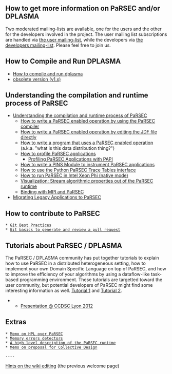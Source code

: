 == How to get more information on PaRSEC and/or DPLASMA ==

Two moderated mailing-lists are available, one for the users and the other for the developers involved in the project. The user mailing list subscriptions are handled via [[https://groups.google.com/a/icl.utk.edu/d/forum/dplasma-users|the user mailing-list]], while the developers via [[https://groups.google.com/a/icl.utk.edu/d/forum/dplasma-devel|the developers mailing-list]]. Please feel free to join us.

== How to Compile and Run DPLASMA ==

* [[compileandrun|How to compile and run dplasma]] 
* [[compileandrun-v1.x|obsolete version (v1.x)]]

== Understanding the compilation and runtime process of PaRSEC ==

* [[understanding|Understanding the compilation and runtime process of PaRSEC]]
** [[compilejdf|How to write a PaRSEC enabled operation by using the PaRSEC compiler]]
** [[writejdf|How to write a PaRSEC enabled operation by editing the JDF file directly]]
** [[datadistribution|How to write a program that uses a PaRSEC enabled operation]] (a.k.a. "what is this data distribution thing?")
** [[Profiling PaRSEC-based applications|How to profile PaRSEC applications]]
*** [[Profiling PaRSEC Applications with PAPI|Profiling PaRSEC Applications with PAPI]]
** [[PINS|How to write a PINS Module to instrument PaRSEC applications]]
** [[PaRSEC Trace Tables via Python|How to use the Python PaRSEC Trace Tables interface]]
** [[PaRSEC on Intel Xeon Phi Native Mode.wiki|How to run PaRSEC in Intel Xeon Phi (native mode)]]
** [[VisualizationTools.wiki|Visualization: Stream algorithmic properties out of the PaRSEC runtime]]
** [[Using PaRSEC binding to bind computation and communication cores.md|Binding with MPI and PaRSEC]]
* [[Migrating Legacy Applications to PaRSEC]]

== How to contribute to PaRSEC ==

 * [[Git Best Practices|Git Best Practices]]
 * [[Git tips to contribute to the project|Git basics to generate and review a pull request]]

== Tutorials about PaRSEC / DPLASMA ==
The PaRSEC / DPLASMA community has put together tutorials to explain how to use PaRSEC in a distributed heterogeneous setting, how to implement your own Domain Specific Language on top of PaRSEC, and how to improve the efficiency of your algorithms by using a dataflow-like task-based programming environment. These tutorials are targetted toward the user community, but potential developers of PaRSEC might find some interesting information as well. 
[[http://icl.cs.utk.edu/projectsfiles/parsec/pubs/parsec-tutorial-1.pdf|Tutorial 1]] and [[http://icl.cs.utk.edu/projectsfiles/parsec/pubs/parsec-tutorial-2.pdf|Tutorial 2]].

** [[presentations|Presentation @ CCDSC Lyon 2012]]

== Extras ==

 * [[Status of HPL over PaRSEC|Memo on HPL over PaRSEC]]
 * [[Memory error detectors|Memory errors detectors]]
 * [[high level|A high level description of the PaRSEC runtime]]
 * [[https://bitbucket.org/icldistcomp/parsec/wiki/Collective%20Design|Memo on proposal for Collective Design]]

 ---- 

[[wikiediting|Hints on the wiki editing]] (the previous welcome page)